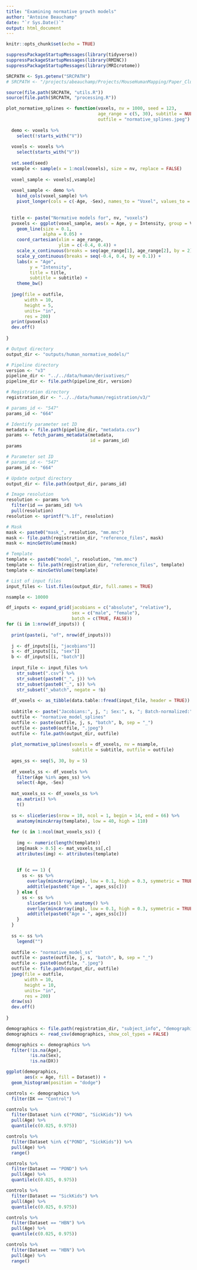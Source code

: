 ```yaml
---
title: "Examining normative growth models"
author: "Antoine Beauchamp"
date: "`r Sys.Date()`"
output: html_document
---
```


```r
knitr::opts_chunk$set(echo = TRUE)
```

```r
suppressPackageStartupMessages(library(tidyverse))
suppressPackageStartupMessages(library(RMINC))
suppressPackageStartupMessages(library(MRIcrotome))
```

```r
SRCPATH <- Sys.getenv("SRCPATH")
# SRCPATH <- "/projects/abeauchamp/Projects/MouseHumanMapping/Paper_ClusteringAutism/main/src"
```

```r
source(file.path(SRCPATH, "utils.R"))
source(file.path(SRCPATH, "processing.R"))

plot_normative_splines <- function(voxels, nv = 1000, seed = 123, 
                                   age_range = c(5, 30), subtitle = NULL, 
                                   outfile = "normative_splines.jpeg") {
  
  demo <- voxels %>% 
    select(!starts_with("V"))
  
  voxels <- voxels %>% 
    select(starts_with("V"))
  
  set.seed(seed)
  vsample <- sample(x = 1:ncol(voxels), size = nv, replace = FALSE)
  
  voxel_sample <- voxels[,vsample]
  
  voxel_sample <- demo %>% 
    bind_cols(voxel_sample) %>% 
    pivot_longer(cols = c(-Age, -Sex), names_to = "Voxel", values_to = "Intensity")
  
  
  title <- paste("Normative models for", nv, "voxels")
  pvoxels <- ggplot(voxel_sample, aes(x = Age, y = Intensity, group = Voxel)) +
    geom_line(size = 0.1,
              alpha = 0.05) +
    coord_cartesian(xlim = age_range,
                    ylim = c(-0.4, 0.4)) +
    scale_x_continuous(breaks = seq(age_range[1], age_range[2], by = 2)) +
    scale_y_continuous(breaks = seq(-0.4, 0.4, by = 0.1)) +
    labs(x = "Age",
         y = "Intensity",
         title = title,
         subtitle = subtitle) +
    theme_bw()
  
  jpeg(file = outfile,
       width = 10,
       height = 5,
       units= "in",
       res = 200)
  print(pvoxels)
  dev.off()
  
}
```

```r
# Output directory
output_dir <- "outputs/human_normative_models/"

# Pipeline directory
version <- "v3"
pipeline_dir <- "../../data/human/derivatives/"
pipeline_dir <- file.path(pipeline_dir, version)

# Registration directory
registration_dir <- "../../data/human/registration/v3/"
```

```r
# params_id <- "547"
params_id <- "664"

# Identify parameter set ID
metadata <- file.path(pipeline_dir, "metadata.csv")
params <- fetch_params_metadata(metadata,
                                id = params_id)
params
```

```r
# Parameter set ID
# params_id <- "547"
params_id <- "664"

# Update output directory
output_dir <- file.path(output_dir, params_id)

# Image resolution
resolution <- params %>% 
  filter(id == params_id) %>% 
  pull(resolution)
resolution <- sprintf("%.1f", resolution)

# Mask
mask <- paste0("mask_", resolution, "mm.mnc")
mask <- file.path(registration_dir, "reference_files", mask)
mask <- mincGetVolume(mask)

# Template
template <- paste0("model_", resolution, "mm.mnc")
template <- file.path(registration_dir, "reference_files", template)
template <- mincGetVolume(template)

# List of input files
input_files <- list.files(output_dir, full.names = TRUE)
```

```r
nsample <- 10000

df_inputs <- expand_grid(jacobians = c("absolute", "relative"),
                         sex = c("male", "female"),
                         batch = c(TRUE, FALSE))
for (i in 1:nrow(df_inputs)) {
  
  print(paste(i, "of", nrow(df_inputs)))
  
  j <- df_inputs[[i, "jacobians"]]
  s <- df_inputs[[i, "sex"]]
  b <- df_inputs[[i, "batch"]]
  
  input_file <- input_files %>% 
    str_subset(".csv") %>% 
    str_subset(paste0("_", j)) %>% 
    str_subset(paste0("_", s)) %>% 
    str_subset("_wbatch", negate = !b)
  
  df_voxels <- as_tibble(data.table::fread(input_file, header = TRUE))
  
  subtitle <- paste("Jacobians:", j, "; Sex:", s, "; Batch-normalized:", b)
  outfile <- "normative_model_splines"
  outfile <- paste(outfile, j, s, "batch", b, sep = "_")
  outfile <- paste0(outfile, ".jpeg")
  outfile <- file.path(output_dir, outfile)
  
  plot_normative_splines(voxels = df_voxels, nv = nsample,
                         subtitle = subtitle, outfile = outfile)
  
  ages_ss <- seq(5, 30, by = 5)
  
  df_voxels_ss <- df_voxels %>% 
    filter(Age %in% ages_ss) %>% 
    select(-Age, -Sex)
  
  mat_voxels_ss <- df_voxels_ss %>%
    as.matrix() %>% 
    t() 
  
  ss <- sliceSeries(nrow = 10, ncol = 1, begin = 14, end = 66) %>% 
    anatomy(mincArray(template), low = 40, high = 110)
  
  for (c in 1:ncol(mat_voxels_ss)) {
    
    img <- numeric(length(template))
    img[mask > 0.5] <- mat_voxels_ss[,c]
    attributes(img) <- attributes(template)
    
    
    if (c == 1) {
      ss <- ss %>% 
        overlay(mincArray(img), low = 0.1, high = 0.3, symmetric = TRUE) %>% 
        addtitle(paste0("Age = ", ages_ss[c]))
    } else {
      ss <- ss %>% 
        sliceSeries() %>% anatomy() %>% 
        overlay(mincArray(img), low = 0.1, high = 0.3, symmetric = TRUE) %>% 
        addtitle(paste0("Age = ", ages_ss[c]))
    }
  }
  
  ss <- ss %>% 
    legend("")
  
  outfile <- "normative_model_ss"
  outfile <- paste(outfile, j, s, "batch", b, sep = "_")
  outfile <- paste0(outfile, ".jpeg")
  outfile <- file.path(output_dir, outfile)
  jpeg(file = outfile,
       width = 10,
       height = 10,
       units= "in",
       res = 200)
  draw(ss)
  dev.off()
  
}
```


```r
demographics <- file.path(registration_dir, "subject_info", "demographics.csv")
demographics <- read_csv(demographics, show_col_types = FALSE)

demographics <- demographics %>% 
  filter(!is.na(Age), 
         !is.na(Sex),
         !is.na(DX))

ggplot(demographics, 
       aes(x = Age, fill = Dataset)) + 
  geom_histogram(position = "dodge")
```

```r
controls <- demographics %>% 
  filter(DX == "Control")
```


```r
controls %>% 
  filter(Dataset %in% c("POND", "SickKids")) %>% 
  pull(Age) %>% 
  quantile(c(0.025, 0.975))
```

```r
controls %>% 
  filter(Dataset %in% c("POND", "SickKids")) %>% 
  pull(Age) %>% 
  range()
```

```r
controls %>% 
  filter(Dataset == "POND") %>% 
  pull(Age) %>% 
  quantile(c(0.025, 0.975))
```

```r
controls %>% 
  filter(Dataset == "SickKids") %>% 
  pull(Age) %>% 
  quantile(c(0.025, 0.975))
```
```r
controls %>% 
  filter(Dataset == "HBN") %>% 
  pull(Age) %>% 
  quantile(c(0.025, 0.975))
```

```r
controls %>% 
  filter(Dataset == "HBN") %>% 
  pull(Age) %>% 
  range()
```

